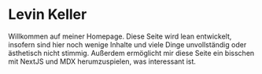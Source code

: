# Levin Keller

Willkommen auf meiner Homepage. Diese Seite wird lean entwickelt, insofern sind hier noch wenige Inhalte und viele Dinge unvollständig oder ästhetisch nicht stimmig. Außerdem ermöglicht mir diese Seite ein bisschen mit NextJS und MDX herumzuspielen, was interessant ist.
